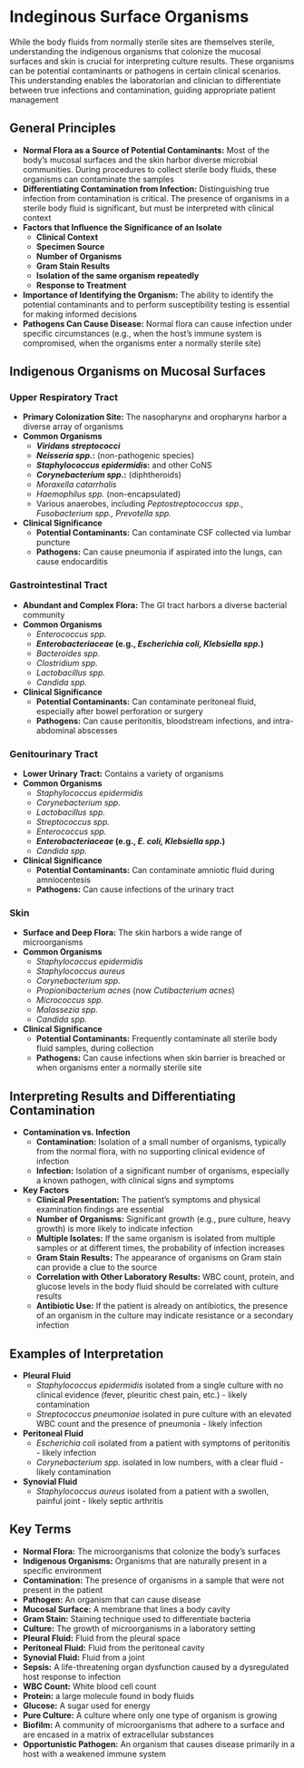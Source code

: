 # Indeginous Surface Organisms {-}

While the body fluids from normally sterile sites are themselves sterile, understanding the indigenous organisms that colonize the mucosal surfaces and skin is crucial for interpreting culture results. These organisms can be potential contaminants or pathogens in certain clinical scenarios. This understanding enables the laboratorian and clinician to differentiate between true infections and contamination, guiding appropriate patient management

## **General Principles** {-}

*   **Normal Flora as a Source of Potential Contaminants:** Most of the body's mucosal surfaces and the skin harbor diverse microbial communities. During procedures to collect sterile body fluids, these organisms can contaminate the samples
*   **Differentiating Contamination from Infection:** Distinguishing true infection from contamination is critical. The presence of organisms in a sterile body fluid is significant, but must be interpreted with clinical context
*   **Factors that Influence the Significance of an Isolate**
    *   **Clinical Context**
    *   **Specimen Source**
    *   **Number of Organisms**
    *   **Gram Stain Results**
    *   **Isolation of the same organism repeatedly**
    *   **Response to Treatment**
*   **Importance of Identifying the Organism:** The ability to identify the potential contaminants and to perform susceptibility testing is essential for making informed decisions
*   **Pathogens Can Cause Disease:** Normal flora can cause infection under specific circumstances (e.g., when the host's immune system is compromised, when the organisms enter a normally sterile site)

## **Indigenous Organisms on Mucosal Surfaces** {-}

### **Upper Respiratory Tract** {-}
*   **Primary Colonization Site:** The nasopharynx and oropharynx harbor a diverse array of organisms
*   **Common Organisms**
    *   ***Viridans streptococci***
    *   ***Neisseria spp.*:** (non-pathogenic species)
    *   ***Staphylococcus epidermidis*:** and other CoNS
    *   ***Corynebacterium spp.*:** (diphtheroids)
    *   *Moraxella catarrhalis*
    *   *Haemophilus spp.* (non-encapsulated)
    *   Various anaerobes, including *Peptostreptococcus spp., Fusobacterium spp., Prevotella spp.*
*   **Clinical Significance**
    *   **Potential Contaminants:** Can contaminate CSF collected via lumbar puncture
    *   **Pathogens:** Can cause pneumonia if aspirated into the lungs, can cause endocarditis

### **Gastrointestinal Tract** {-}
*   **Abundant and Complex Flora:** The GI tract harbors a diverse bacterial community
*   **Common Organisms**
    *   *Enterococcus spp.*
    *   ***Enterobacteriaceae* (e.g., *Escherichia coli, Klebsiella spp.*)**
    *   *Bacteroides spp.*
    *   *Clostridium spp.*
    *   *Lactobacillus spp.*
    *   *Candida spp.*
*   **Clinical Significance**
    *   **Potential Contaminants:** Can contaminate peritoneal fluid, especially after bowel perforation or surgery
    *   **Pathogens:** Can cause peritonitis, bloodstream infections, and intra-abdominal abscesses

### **Genitourinary Tract** {-}
*   **Lower Urinary Tract:** Contains a variety of organisms
*   **Common Organisms**
    *   *Staphylococcus epidermidis*
    *   *Corynebacterium spp.*
    *   *Lactobacillus spp.*
    *   *Streptococcus spp.*
    *   *Enterococcus spp.*
    *   ***Enterobacteriaceae* (e.g., *E. coli, Klebsiella spp.*)**
    *   *Candida spp.*
*   **Clinical Significance**
    *   **Potential Contaminants:** Can contaminate amniotic fluid during amniocentesis
    *   **Pathogens:** Can cause infections of the urinary tract

### **Skin** {-}
*   **Surface and Deep Flora:** The skin harbors a wide range of microorganisms
*   **Common Organisms**
    *   *Staphylococcus epidermidis*
    *   *Staphylococcus aureus*
    *   *Corynebacterium spp.*
    *   *Propionibacterium acnes* (now *Cutibacterium acnes*)
    *   *Micrococcus spp.*
    *   *Malassezia spp.*
    *   *Candida spp.*
*   **Clinical Significance**
    *   **Potential Contaminants:** Frequently contaminate all sterile body fluid samples, during collection
    *   **Pathogens:** Can cause infections when skin barrier is breached or when organisms enter a normally sterile site

## **Interpreting Results and Differentiating Contamination** {-}

*   **Contamination vs. Infection**
    *   **Contamination:** Isolation of a small number of organisms, typically from the normal flora, with no supporting clinical evidence of infection
    *   **Infection:** Isolation of a significant number of organisms, especially a known pathogen, with clinical signs and symptoms
*   **Key Factors**
    *   **Clinical Presentation:** The patient's symptoms and physical examination findings are essential
    *   **Number of Organisms:** Significant growth (e.g., pure culture, heavy growth) is more likely to indicate infection
    *   **Multiple Isolates:** If the same organism is isolated from multiple samples or at different times, the probability of infection increases
    *   **Gram Stain Results:** The appearance of organisms on Gram stain can provide a clue to the source
    *   **Correlation with Other Laboratory Results:** WBC count, protein, and glucose levels in the body fluid should be correlated with culture results
    *   **Antibiotic Use:** If the patient is already on antibiotics, the presence of an organism in the culture may indicate resistance or a secondary infection

## **Examples of Interpretation** {-}

*   **Pleural Fluid**
    *   *Staphylococcus epidermidis* isolated from a single culture with no clinical evidence (fever, pleuritic chest pain, etc.) - likely contamination
    *   *Streptococcus pneumoniae* isolated in pure culture with an elevated WBC count and the presence of pneumonia - likely infection
*   **Peritoneal Fluid**
    *   *Escherichia coli* isolated from a patient with symptoms of peritonitis - likely infection
    *   *Corynebacterium spp.* isolated in low numbers, with a clear fluid - likely contamination
*   **Synovial Fluid**
    *   *Staphylococcus aureus* isolated from a patient with a swollen, painful joint - likely septic arthritis

## **Key Terms** {-}

*   **Normal Flora:** The microorganisms that colonize the body's surfaces
*   **Indigenous Organisms:** Organisms that are naturally present in a specific environment
*   **Contamination:** The presence of organisms in a sample that were not present in the patient
*   **Pathogen:** An organism that can cause disease
*   **Mucosal Surface:** A membrane that lines a body cavity
*   **Gram Stain:** Staining technique used to differentiate bacteria
*   **Culture:** The growth of microorganisms in a laboratory setting
*   **Pleural Fluid:** Fluid from the pleural space
*   **Peritoneal Fluid:** Fluid from the peritoneal cavity
*   **Synovial Fluid:** Fluid from a joint
*   **Sepsis:** A life-threatening organ dysfunction caused by a dysregulated host response to infection
*   **WBC Count:** White blood cell count
*   **Protein:** a large molecule found in body fluids
*   **Glucose:** A sugar used for energy
*   **Pure Culture:** A culture where only one type of organism is growing
*   **Biofilm:** A community of microorganisms that adhere to a surface and are encased in a matrix of extracellular substances
*   **Opportunistic Pathogen:** An organism that causes disease primarily in a host with a weakened immune system

